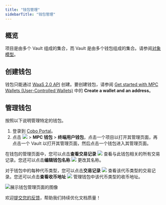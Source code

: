 ```yaml
---
title: "钱包管理"
sidebarTitle: "钱包管理"
---
```


## 概览
项目是由多个 Vault 组成的集合，而 Vault 是由多个钱包组成的集合。请参阅[对象模型](/cn/portal/mpc-wallets/ucw/object-model)。

## 创建钱包
钱包只能通过 [WaaS 2.0 API](https://www.cobo.com/developers/v2/guides/overview/introduction) 创建。要创建钱包，请参阅 [Get started with MPC Wallets (User-Controlled Wallets)](https://www.cobo.com/developers/v2/guides/mpc-wallets/get-started-ucw#2-create-a-wallet-and-an-address) 中的 **Create a wallet and an address**。

## 管理钱包
按照以下说明管理特定的钱包。

1. 登录到 [Cobo Portal](https://portal.cobo.com/login)。
2. 点击 <img src="/cn/images/common/wallets_icon_cn.svg" className="icon"></img> > **MPC 钱包** > **终端用户钱包**，点击一个项目以打开其管理页面，再点击一个 Vault 以打开其管理页面，然后点击一个钱包进入其管理页面。

在钱包的管理页面中，您可以点击**查看交易记录** <img src="/en/images/common/icon_view transactions.svg" className="icon"></img> 查看与此钱包相关的所有交易记录。您还可以点击**编辑钱包名称** <img src="/en/images/common/icon_edit.svg" className="icon"></img> 更改其名称。

对于钱包中的每种代币类型，您可以点击**交易记录** <img src="/en/images/common/icon_view transactions.svg" className="icon"></img> 查看该代币类型的交易记录。您还可以点击**查看收币地址** <img src="/en/images/common/icon_view_deposit_addresses.svg" className="icon"></img> 管理钱包中该代币类型的收币地址。

<img src="/cn/images/mpc-wallet/ucw/wallet-management.png" className="screenshot_full_screen" alt="展示钱包管理页面的图像" />

<Tip>欢迎[提交您的反馈](https://forms.zohopublic.com/cobo/form/DocumentFeedbackForm/formperma/QvLOhxJv1_JMsJ-1dleZ8Itb_7rzN-LtgvsDdxosoVI?referrername=manuals)，帮助我们持续优化文档质量！</Tip>
